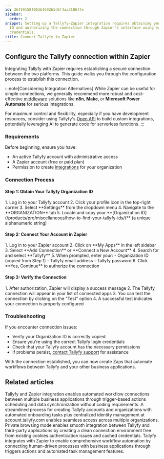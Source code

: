 ```yaml
---
id: 36459158f051b4692b5d5f4aa3106f4e
sidebar:
  order: 2
snippet: Setting up a Tallyfy-Zapier integration requires obtaining your Organization
  ID and authorizing the connection through Zapier's interface using valid Tallyfy
  credentials.
title: Connect Tallyfy to Zapier
---
```



## Configure the Tallyfy connection within Zapier

Integrating Tallyfy with Zapier requires establishing a secure connection between the two platforms. This guide walks you through the configuration process to establish this connection.

:::note[Considering Integration Alternatives]
While Zapier can be useful for simple connections, we generally recommend more robust and cost-effective [middleware](/products/pro/integrations/middleware/) solutions like **n8n**, **Make**, or **Microsoft Power Automate** for serious integrations.

For maximum control and flexibility, especially if you have development resources, consider using Tallyfy's [Open API](/products/pro/integrations/open-api/) to build custom integrations, potentially leveraging AI to generate code for serverless functions.
:::

### Requirements

Before beginning, ensure you have:

- An active Tallyfy account with administrative access
- A Zapier account (free or paid plan)
- Permission to create [integrations](/products/pro/integrations/) for your organization

### Connection Process

#### Step 1: Obtain Your Tallyfy Organization ID

<Steps>
1. Log in to your Tallyfy account
2. Click your profile icon in the top-right corner
3. Select **Settings** from the dropdown menu
4. Navigate to the **ORGANIZATION** tab
5. Locate and copy your **[Organization ID](/products/pro/miscellaneous/how-to-find-your-tallyfy-ids/)** (a unique alphanumeric string)
</Steps>

#### Step 2: Connect Your Account in Zapier

<Steps>
1. Log in to your Zapier account
2. Click on **My Apps** in the left sidebar
3. Select **Add Connection** or **Connect a New Account**
4. Search for and select **Tallyfy**
5. When prompted, enter your:
   - Organization ID (copied from Step 1)
   - Tallyfy email address
   - Tallyfy password
6. Click **Yes, Continue** to authorize the connection
</Steps>

#### Step 3: Verify the Connection

<Steps>
1. After authorization, Zapier will display a success message
2. The Tallyfy connection will appear in your list of connected apps
3. You can test the connection by clicking on the "Test" option
4. A successful test indicates your connection is properly configured
</Steps>

### Troubleshooting

If you encounter connection issues:

- Verify your Organization ID is correctly copied
- Ensure you're using the correct Tallyfy login credentials
- Check that your Tallyfy account has the necessary permissions
- If problems persist, [contact Tallyfy support](/products/pro/miscellaneous/support/how-can-i-contact-tallyfys-support-team/) for assistance

With the connection established, you can now create Zaps that automate workflows between Tallyfy and your other business applications.


## Related articles
<CardGrid>
<LinkTitleCard header="<b>Middleware > Zapier</b>" href="/products/pro/integrations/middleware/zapier/" > Tallyfy and Zapier integration enables automated workflow connections between multiple business applications through trigger-based actions scheduling and data synchronization without coding requirements. </LinkTitleCard>
<LinkTitleCard header="<b>Tutorials > Create an organization</b>" href="/products/pro/tutorials/how-can-i-create-a-new-tallyfy-account/" > A streamlined process for creating Tallyfy accounts and organizations with automated onboarding tasks plus centralized identity management at account.tallyfy.com enables seamless access across multiple organizations. </LinkTitleCard>
<LinkTitleCard header="<b>Miscellaneous > Connect Tallyfy to Other Apps Using Private Browsing</b>" href="/products/pro/miscellaneous/how-to-connect-tallyfy-to-other-apps-using-private-browsing/" > Private browsing mode enables smooth integration between Tallyfy and third-party applications by creating a clean connection environment free from existing cookies authentication issues and cached credentials. </LinkTitleCard>
<LinkTitleCard header="<b>Zapier > Tallyfy & Zapier</b>" href="/products/pro/integrations/middleware/zapier/how-can-i-improve-task-management-with-tallyfy/" > Tallyfy integrates with Zapier to enable comprehensive workflow automation by connecting human-driven processes with business applications through triggers actions and automated task management features. </LinkTitleCard>
</CardGrid>